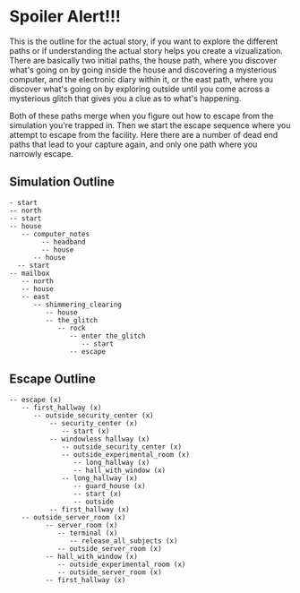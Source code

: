 # Spoiler Alert!!!


This is the outline for the actual story, if you want to explore the different
paths or if understanding the actual story helps you create a vizualization.
There are basically two initial paths, the house path, where you discover what's
going on by going inside the house and discovering a mysterious computer, and
the electronic diary within it, or the east path, where you discover what's
going on by exploring outside until you come across a mysterious glitch that
gives you a clue as to what's happening.

Both of these paths merge when you figure out how to escape from the simulation
you're trapped in. Then we start the escape sequence where you attempt to escape
from the facility. Here there are a number of dead end paths that lead to your
capture again, and only one path where you narrowly escape.

## Simulation Outline

```
- start 
-- north 
-- start 
-- house 
   -- computer_notes 
        -- headband 
        -- house 
      -- house 
  -- start 
-- mailbox 
   -- north 
   -- house 
   -- east 
      -- shimmering_clearing  
         -- house 
         -- the_glitch 
            -- rock 
               -- enter the_glitch 
                  -- start 
               -- escape
```

## Escape Outline 

```
-- escape (x)
   -- first_hallway (x)
      -- outside_security_center (x)
          -- security_center (x)
             -- start (x)
          -- windowless hallway (x)
             -- outside_security_center (x)
             -- outside_experimental_room (x)
                -- long_hallway (x)
                -- hall_with_window (x)
             -- long_hallway (x)
                -- guard_house (x)
                -- start (x)
                -- outside
          -- first_hallway (x)
   -- outside_server_room (x)
         -- server_room (x)
            -- terminal (x)
               -- release_all_subjects (x)
            -- outside_server_room (x)
         -- hall_with_window (x)
            -- outside_experimental_room (x)
            -- outside_server_room (x)
         -- first_hallway (x)
```
